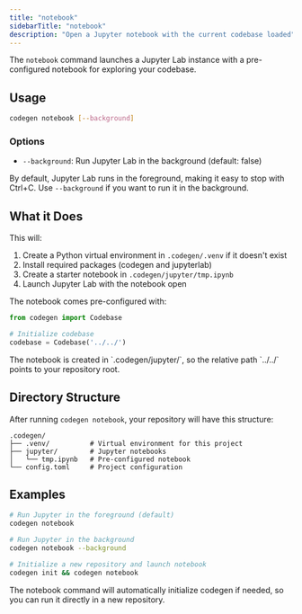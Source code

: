 ```yaml
---
title: "notebook"
sidebarTitle: "notebook"
description: "Open a Jupyter notebook with the current codebase loaded"
---
```


The `notebook` command launches a Jupyter Lab instance with a pre-configured notebook for exploring your codebase.

## Usage

```bash
codegen notebook [--background]
```

### Options

- `--background`: Run Jupyter Lab in the background (default: false)

By default, Jupyter Lab runs in the foreground, making it easy to stop with Ctrl+C. Use `--background` if you want to run it in the background.

## What it Does

This will:

1. Create a Python virtual environment in `.codegen/.venv` if it doesn't exist
2. Install required packages (codegen and jupyterlab)
3. Create a starter notebook in `.codegen/jupyter/tmp.ipynb`
4. Launch Jupyter Lab with the notebook open

The notebook comes pre-configured with:

```python
from codegen import Codebase

# Initialize codebase
codebase = Codebase('../../')
```

<Note>
  The notebook is created in `.codegen/jupyter/`, so the relative path `../../`
  points to your repository root.
</Note>

## Directory Structure

After running `codegen notebook`, your repository will have this structure:

```
.codegen/
├── .venv/          # Virtual environment for this project
├── jupyter/        # Jupyter notebooks
│   └── tmp.ipynb   # Pre-configured notebook
└── config.toml     # Project configuration
```

## Examples

```bash
# Run Jupyter in the foreground (default)
codegen notebook

# Run Jupyter in the background
codegen notebook --background

# Initialize a new repository and launch notebook
codegen init && codegen notebook
```

<Tip>
  The notebook command will automatically initialize codegen if needed, so you
  can run it directly in a new repository.
</Tip>
